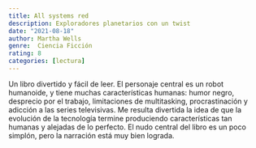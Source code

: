 ```yaml
---
title: All systems red
description: Exploradores planetarios con un twist
date: "2021-08-18"
author: Martha Wells
genre:  Ciencia Ficción
rating: 8
categories: [lectura]
---
```

Un libro divertido y fácil de leer. El personaje central es un robot humanoide, y tiene muchas características humanas: humor negro, desprecio por el trabajo, limitaciones de multitasking, procrastinación y adicción a las series televisivas. Me resulta divertida la idea de que la evolución de la tecnología termine produciendo características tan humanas y alejadas de lo perfecto. El nudo central del libro es un poco simplón, pero la narración está muy bien lograda. 